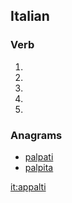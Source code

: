 ==Italian==

===Verb===
{{head|it|verb form}}

# {{inflection of|appaltare||2|s|pres|ind|lang=it}}
# {{inflection of|appaltare||1|s|pres|sub|lang=it}}
# {{inflection of|appaltare||2|s|pres|sub|lang=it}}
# {{inflection of|appaltare||3|s|pres|sub|lang=it}}
# {{inflection of|appaltare||3|s|imp|lang=it}}

===Anagrams===
* [[palpati#Italian|palpati]]
* [[palpita#Italian|palpita]]

[[it:appalti]]